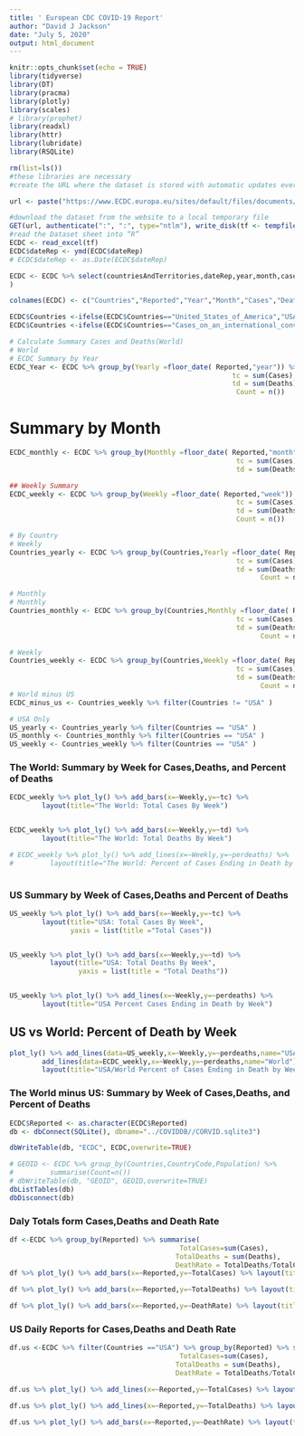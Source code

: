 ```yaml
---
title: ' European CDC COVID-19 Report'
author: "David J Jackson"
date: "July 5, 2020"
output: html_document
---
```


```r
knitr::opts_chunk$set(echo = TRUE)
library(tidyverse)
library(DT)
library(pracma)
library(plotly)
library(scales)
# library(prophet)
library(readxl)
library(httr)
library(lubridate)
library(RSQLite)
```
```r
rm(list=ls())
#these libraries are necessary
#create the URL where the dataset is stored with automatic updates every day

url <- paste("https://www.ECDC.europa.eu/sites/default/files/documents/COVID-19-geographic-disbtribution-worldwide-",format(Sys.time(), "%Y-%m-%d"), ".xlsx", sep = "")

#download the dataset from the website to a local temporary file
GET(url, authenticate(":", ":", type="ntlm"), write_disk(tf <- tempfile(fileext = ".xlsx")))
#read the Dataset sheet into “R”
ECDC <- read_excel(tf)
ECDC$dateRep <- ymd(ECDC$dateRep)
# ECDC$dateRep <- as.Date(ECDC$dateRep)

ECDC <- ECDC %>% select(countriesAndTerritories,dateRep,year,month,cases,deaths,popData2019
)

colnames(ECDC) <- c("Countries","Reported","Year","Month","Cases","Deaths","Population")  
```


```r
ECDC$Countries <-ifelse(ECDC$Countries=="United_States_of_America","USA",ECDC$Countries)
ECDC$Countries <-ifelse(ECDC$Countries=="Cases_on_an_international_conveyance_Japan","Japan",ECDC$Countries)
```

```r
# Calculate Summary Cases and Deaths(World)
# World
# ECDC Summary by Year
ECDC_Year <- ECDC %>% group_by(Yearly =floor_date( Reported,"year")) %>% summarise(
                                                       tc = sum(Cases),
                                                       td = sum(Deaths),                                                                                   #  perdeaths = td/tc,
                                                        Count = n())
```

# Summary by Month

```r
ECDC_monthly <- ECDC %>% group_by(Monthly =floor_date( Reported,"month")) %>%                                                              summarise(
                                                        tc = sum(Cases),
                                                        td = sum(Deaths),                                                         Count = n())

## Weekly Summary
ECDC_weekly <- ECDC %>% group_by(Weekly =floor_date( Reported,"week")) %>% summarise(
                                                        tc = sum(Cases),
                                                        td = sum(Deaths),                                                                 perdeaths = td/tc,
                                                        Count = n())
```

```r
# By Country
# Weekly
Countries_yearly <- ECDC %>% group_by(Countries,Yearly =floor_date( Reported,"year")) %>% summarise(
                                                        tc = sum(Cases),
                                                        td = sum(Deaths),                                                                 perdeaths = td/tc,
                                                              Count = n())

# Monthly
# Monthly
Countries_monthly <- ECDC %>% group_by(Countries,Monthly =floor_date( Reported,"month")) %>% summarise(
                                                        tc = sum(Cases),
                                                        td = sum(Deaths),                                                                 perdeaths = td/tc,
                                                              Count = n())

# Weekly
Countries_weekly <- ECDC %>% group_by(Countries,Weekly =floor_date( Reported,"week")) %>% summarise(
                                                        tc = sum(Cases),
                                                        td = sum(Deaths),                                                                 perdeaths = td/tc,
                                                              Count = n())
# World minus US
ECDC_minus_us <- Countries_weekly %>% filter(Countries != "USA" )

# USA Only
US_yearly <- Countries_yearly %>% filter(Countries == "USA" )
US_monthly <- Countries_monthly %>% filter(Countries == "USA" )
US_weekly <- Countries_weekly %>% filter(Countries == "USA" )
```

### The World: Summary by Week for Cases,Deaths, and Percent of Deaths

```r
ECDC_weekly %>% plot_ly() %>% add_bars(x=~Weekly,y=~tc) %>% 
        layout(title="The World: Total Cases By Week")


ECDC_weekly %>% plot_ly() %>% add_bars(x=~Weekly,y=~td) %>% 
        layout(title="The World: Total Deaths By Week")

# ECDC_weekly %>% plot_ly() %>% add_lines(x=~Weekly,y=~perdeaths) %>% 
#         layout(title="The World: Percent of Cases Ending in Death by Week") 
      
```

### US Summary by Week of Cases,Deaths and Percent of Deaths

```r

US_weekly %>% plot_ly() %>% add_bars(x=~Weekly,y=~tc) %>% 
        layout(title="USA: Total Cases By Week",
               yaxis = list(title ="Total Cases"))


US_weekly %>% plot_ly() %>% add_bars(x=~Weekly,y=~td) %>% 
          layout(title="USA: Total Deaths By Week",
                 yaxis = list(title = "Total Deaths"))


US_weekly %>% plot_ly() %>% add_lines(x=~Weekly,y=~perdeaths) %>% 
        layout(title="USA Percent Cases Ending in Death by Week")
```

## US vs World: Percent of Death by Week

```r
plot_ly() %>% add_lines(data=US_weekly,x=~Weekly,y=~perdeaths,name="USA") %>% 
        add_lines(data=ECDC_weekly,x=~Weekly,y=~perdeaths,name="World") %>%
        layout(title="USA/World Percent of Cases Ending in Death by Week")
```

### The World minus US: Summary by Week of Cases,Deaths, and Percent of Deaths

```r

ECDC$Reported <- as.character(ECDC$Reported)
db <- dbConnect(SQLite(), dbname="../COVIDDB//CORVID.sqlite3")
```
```r
dbWriteTable(db, "ECDC", ECDC,overwrite=TRUE)
```
```r
# GEOID <- ECDC %>% group_by(Countries,CountryCode,Population) %>% 
#         summarise(Count=n())
# dbWriteTable(db, "GEOID", GEOID,overwrite=TRUE)
dbListTables(db)
dbDisconnect(db)
```

### Daly Totals form Cases,Deaths and Death Rate

```r
df <-ECDC %>% group_by(Reported) %>% summarise(
                                          TotalCases=sum(Cases),
                                         TotalDeaths = sum(Deaths),
                                         DeathRate = TotalDeaths/TotalCases)
df %>% plot_ly() %>% add_bars(x=~Reported,y=~TotalCases) %>% layout(title="Total Confrimed Cases by Day")

df %>% plot_ly() %>% add_bars(x=~Reported,y=~TotalDeaths) %>% layout(title="Total Confrimed Deaths by Day")

df %>% plot_ly() %>% add_bars(x=~Reported,y=~DeathRate) %>% layout(title="Total Confrimed Deaths by Day")
```

### US Daily Reports for Cases,Deaths and Death Rate

```r

df.us <-ECDC %>% filter(Countries =="USA") %>% group_by(Reported) %>% summarise(
                                          TotalCases=sum(Cases),
                                         TotalDeaths = sum(Deaths),
                                         DeathRate = TotalDeaths/TotalCases)

df.us %>% plot_ly() %>% add_lines(x=~Reported,y=~TotalCases) %>% layout(title="US Total Confirmed Cases by Day")

df.us %>% plot_ly() %>% add_lines(x=~Reported,y=~TotalDeaths) %>% layout(title="US Total Confirmed Deaths by Day")

df.us %>% plot_ly() %>% add_bars(x=~Reported,y=~DeathRate) %>% layout(title="US Death Rate (as Percentage) by Day")
```
